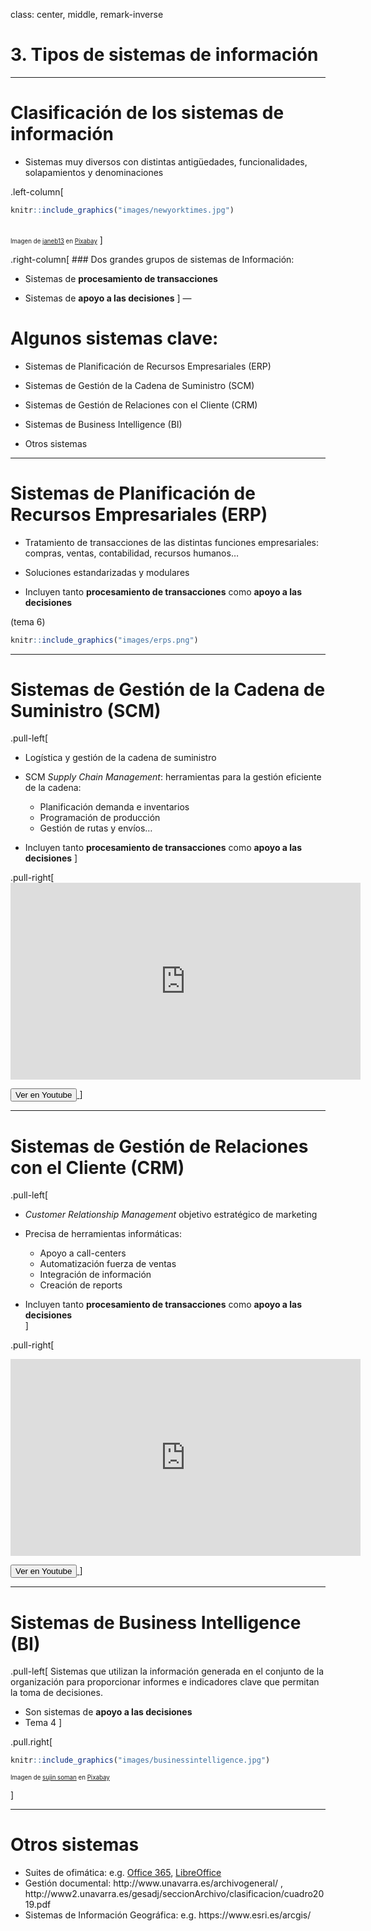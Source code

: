 class: center, middle, remark-inverse

# 3. Tipos de sistemas de información

---

# Clasificación de los sistemas de información

- Sistemas muy diversos con distintas antigüedades, funcionalidades, solapamientos y denominaciones

.left-column[

```r

knitr::include_graphics("images/newyorktimes.jpg")

```
<br>
<small><small>Imagen de <a href="https://pixabay.com/es/users/janeb13-725943/?utm_source=link-attribution&amp;utm_medium=referral&amp;utm_campaign=image&amp;utm_content=1159719">janeb13</a> en <a href="https://pixabay.com/es/?utm_source=link-attribution&amp;utm_medium=referral&amp;utm_campaign=image&amp;utm_content=1159719">Pixabay</a></small></small>
]

.right-column[
### Dos grandes grupos de sistemas de Información:

- Sistemas de **procesamiento de transacciones**

- Sistemas de **apoyo a las decisiones**
]
---

# Algunos sistemas clave:

- Sistemas de Planificación de Recursos Empresariales (ERP)

- Sistemas de Gestión de la Cadena de Suministro (SCM)

- Sistemas de Gestión de Relaciones con el Cliente (CRM)

- Sistemas de Business Intelligence (BI)

- Otros sistemas

---

# Sistemas de Planificación de Recursos Empresariales (ERP)


- Tratamiento de transacciones de las distintas funciones empresariales: compras, ventas, contabilidad, recursos humanos...

- Soluciones estandarizadas y modulares


- Incluyen tanto **procesamiento de transacciones** como **apoyo a las decisiones**  

(tema 6)

```r

knitr::include_graphics("images/erps.png")

```

---

# Sistemas de Gestión de la Cadena de Suministro (SCM)

.pull-left[

- Logística y gestión de la cadena de suministro

- SCM *Supply Chain Management*: herramientas para la gestión eficiente de la cadena:
  - Planificación demanda e inventarios
  - Programación de producción
  - Gestión de rutas y envíos...
  
- Incluyen tanto **procesamiento de transacciones** como **apoyo a las decisiones**  ]

.pull-right[
<iframe width="560" height="315" src="https://www.youtube.com/embed/I8Y9yEQTrhw" frameborder="0" allow="accelerometer; autoplay; encrypted-media; gyroscope; picture-in-picture" allowfullscreen></iframe>

<a href="https://www.youtube.com/watch?v=I8Y9yEQTrhw" target="_blank">
  <button class="btn">
    <span class="buttoninner">Ver en Youtube</span>
  </button>
</a>
]


---

# Sistemas de Gestión de Relaciones con el Cliente (CRM)

.pull-left[

- *Customer Relationship Management* objetivo estratégico de marketing

- Precisa de herramientas informáticas:
  - Apoyo a call-centers
  - Automatización fuerza de ventas
  - Integración de información
  - Creación de reports
- Incluyen tanto **procesamiento de transacciones** como **apoyo a las decisiones**    
  ]
  
.pull-right[

<iframe width="560" height="315" src="https://www.youtube.com/embed/E-W2ILiRLnk" frameborder="0" allow="accelerometer; autoplay; encrypted-media; gyroscope; picture-in-picture" allowfullscreen></iframe>

<a href="https://www.youtube.com/watch?v=E-W2ILiRLnk" target="_blank">
  <button class="btn">
    <span class="buttoninner">Ver en Youtube</span>
  </button>
</a>
]
  
---

# Sistemas de Business Intelligence (BI)


.pull-left[
Sistemas que utilizan la información generada en el conjunto de la organización para proporcionar informes e indicadores clave que permitan la toma de decisiones.

- Son sistemas de **apoyo a las decisiones**  
- Tema 4
]

.pull.right[


```r

knitr::include_graphics("images/businessintelligence.jpg")

```

<small><small>Imagen de <a href="https://pixabay.com/es/users/sujins-8495731/?utm_source=link-attribution&amp;utm_medium=referral&amp;utm_campaign=image&amp;utm_content=3262753">sujin soman</a> en <a href="https://pixabay.com/es/?utm_source=link-attribution&amp;utm_medium=referral&amp;utm_campaign=image&amp;utm_content=3262753">Pixabay</a></small></small>

]



---

# Otros sistemas

- Suites de ofimática: e.g. [Office 365](https://www.office.com/), [LibreOffice](https://es.libreoffice.org/)
- Gestión documental: http://www.unavarra.es/archivogeneral/ ,  http://www2.unavarra.es/gesadj/seccionArchivo/clasificacion/cuadro2019.pdf
- Sistemas de Información Geográfica: e.g. https://www.esri.es/arcgis/

